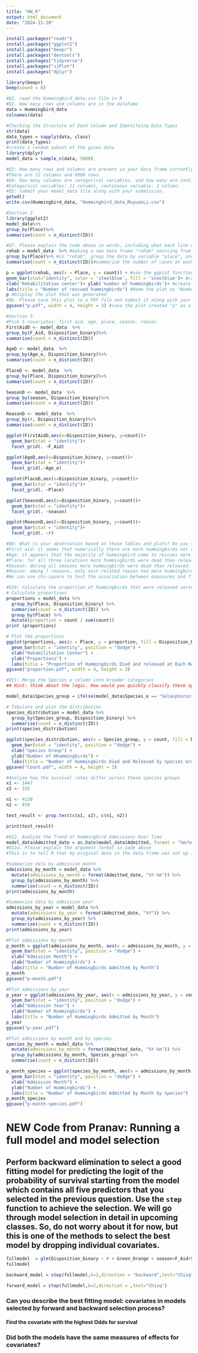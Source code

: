 ```yaml
---
title: "HW_R"
output: html_document
date: "2024-11-20"
---
```


```r
install.packages("readr")
install.packages("ggplot2")
install.packages("beepr")
install.packages("devtools")
install.packages("tidyverse")
install.packages("sjPlot")
install.packages("dplyr")
```

```r
library(beepr)
beep(sound = 8)
```

```r
#Q1. read the Hummingbird_data.csv file in R
#Q2. How many rows and columns are in the datafame
data = Hummingbird_data
colnames(data)
```
```r
#Checking the Structure of Each Column and Identifying Data Types
str(data)
data_types = sapply(data, class)
print(data_types)
#create a random subset of the given data
library(dplyr)
model_data = sample_n(data, 5000)
```
```r
#Q3: How many rows and columns are present in your data frame currently?
#There are 12 columns and 6908 rows.
#Q4: How many columns are categorical variables, and how many are continuous variables in the dataset?
#Categorical variables: 11 columns, continuous variable: 1 column.
#Q5: submit your model_data file along with your submission. 
getwd()
write.csv(Hummingbird_data, "Hummingbird_data_MuyuanLi.csv")
```
```r
#Section 2
library(ggplot2)
model_data%>% 
group_by(Place)%>% 
summarise(count = n_distinct(ID))
```
```r
#Q7. Please explain the code above in words, including what each line of R code is doing, starting from the code that creates the "Rehab" object until the plot.
rehab = model_data  %>% #making a new data frame "rehab" sourcing from model-data, and passing the results to the next line of code
group_by(Place)%>% #in "rehab", group the data by variable "place", and passing the results to the next line of code
summarise(count = n_distinct(ID))#summarize the number of cases at each place as a separate column called "count"
```

```r
p = ggplot(rehab, aes(x = Place, y = count)) + #use the ggplot function and set "place" as x-axis and "count" as y-axis
geom_bar(stat="identity", color = 'steelblue', fill = 'steelblue')+ #create a bar plot and use the numbers in "count" column as the height of the bars, and make the bars steel blue
xlab('Rehabilitation center')+ ylab('number of hummingbirds')+ #create x-axis label "Rehabilitation center" and y-axis label "number of hummingbirds"
labs(title = "Number of rescued hummingbirds") #Name the plot as "Number of rescued hummingbirds"
p #Display the plot that was generated
#Q6. Please save this plot to a PDF file and submit it along with your assignment. Ensure that the size of the plot is 4 inches wide and 3 inches tall.
ggsave("p.pdf", width = 4, height = 3) #save the plot created "p" as a pdf file and name it as "p.pdf" with the specified dimensions.  
```
```r
#Section 3
#Pick 5 covariates: first aid, age, place, season, reason 
FirstAidD <- model_data  %>%
group_by(F_Aid, Disposition_binary)%>%
summarise(count = n_distinct(ID))

AgeD <- model_data  %>%
group_by(Age_e, Disposition_binary)%>%
summarise(count = n_distinct(ID))

PlaceD <- model_data  %>%
group_by(Place, Disposition_binary)%>%
summarise(count = n_distinct(ID))

SeasonD <- model_data  %>%
group_by(season, Disposition_binary)%>%
summarise(count = n_distinct(ID))

ReasonD <- model_data  %>%
group_by(r, Disposition_binary)%>%
summarise(count = n_distinct(ID))
```
```r
ggplot(FirstAidD,aes(x=Disposition_binary, y=count))+
  geom_bar(stat = "identity")+
  facet_grid(. ~F_Aid)
```

```r
ggplot(AgeD,aes(x=Disposition_binary, y=count))+
  geom_bar(stat = "identity")+
  facet_grid(.~Age_e)
```

```r
ggplot(PlaceD,aes(x=Disposition_binary, y=count))+
  geom_bar(stat = "identity")+
  facet_grid(. ~Place)
```

```r
ggplot(SeasonD,aes(x=Disposition_binary, y=count))+
  geom_bar(stat = "identity")+
  facet_grid(. ~season)
```

```r
ggplot(ReasonD,aes(x=Disposition_binary, y=count))+
  geom_bar(stat = "identity")+
  facet_grid(. ~r)
```
```r
#Q8: What is your observation based on those tables and plots? Do you think all those are associated with the final disposition of hummingbirds? Any suggestions for statistically testing them?
#First aid: it seems that numerically there are more hummingbirds not receiving first aid, and the number of hummingbirds died without first aid was more than those died with first aid. 
#Age: it appears that the majority of hummingbird came to rescues were adult like, and more adult-like hummingbirds died than released. Whereas for nestling hummingbirds, the number released was more than died. It appears that age might have an effect on survival.
#Place: for all three locations more hummingbirds were dead than released. The most cases were seen at Lindsey.
#Season: during all seasons more hummingbirds were dead than released. The most cases were seen in spring.
#Reason: among 7 reasons, only nest-related reason had more hummingbirds released than died. All other reasons had more hummingbirds dead than released. It appears that reasons might affect survival, but also "nest-related" can be confounded by age ("adult-like" vs "nestling"). 
#We can use chi-square to test the association between exposures and final dispositions of hummingbirds statistically.  
```

```r
#Q10: Calculate the proportion of hummingbirds that were released versus those that died for each rehabilitation center.
# Calculate proportions
proportions = model_data %>%
  group_by(Place, Disposition_binary) %>%
  summarise(count = n_distinct(ID)) %>%
  group_by(Place) %>%
  mutate(proportion = count / sum(count))
print (proportions)
```

```r
# Plot the proportions
ggplot(proportions, aes(x = Place, y = proportion, fill = Disposition_binary)) +
  geom_bar(stat = "identity", position = "dodge") +
  xlab("Rehabilitation Center") +
  ylab("Proportions") +
  labs(title = "Proportion of Hummingbirds Died and released at Each Rehabilitation Center", fill = "status")
ggsave("proportion.pdf", width = 4, height = 3) 
```
```r
#Q11: Merge the Species_e column into broader categories
## Hint: think about the logic. How would you quickly classify these species into multiple groups using ifelse statement?

model_data$Species_group = ifelse(model_data$Species_e == "Selasphorus", "Selasphorus", "Non-selasphorus")

# Tabulate and plot the distribution
species_distribution = model_data %>%
  group_by(Species_group, Disposition_binary) %>%
  summarise(count = n_distinct(ID))
print(species_distribution)
```

```r
ggplot(species_distribution, aes(x = Species_group, y = count, fill = Disposition_binary)) +
  geom_bar(stat = "identity", position = "dodge") +
  xlab("Species Group") +
  ylab("Number of Hhummingbirds") +
  labs(title = "Number of Hummingbirds Died and Released by Species Group")
ggsave("Count.pdf", width = 4, height = 3) 
```
```r
#Analyze how the survival rates differ across these species groups
x1 <- 1447  
x2 <- 315  

n1 <- 4130  
n2 <- 870  

test_result <- prop.test(c(x1, x2), c(n1, n2))

print(test_result)
```
```r
#Q12. Analyze the Trend of Hummingbird Admissions Over Time
model_data$Admitted_date = as.Date(model_data$Admitted, format = "%m/%d/%Y")
#Q12a. Please explain the argument format in code above
#This is to tell R that my original date in the data frame was set up in the format of "month/date/year". Basically telling R how to interpret "Admitted" column
```

```r
#Summarize data by admission month
admissions_by_month = model_data %>%
  mutate(admissions_by_month = format(Admitted_date, "%Y-%m")) %>%
  group_by(admissions_by_month) %>%
  summarise(count = n_distinct(ID))
print(admissions_by_month)
```
```r
#Summarize data by admission year
admissions_by_year = model_data %>%
  mutate(admissions_by_year = format(Admitted_date, "%Y")) %>%
  group_by(admissions_by_year) %>%
  summarise(count = n_distinct(ID))
print(admissions_by_year)
```

```r
#Plot admissions by month
p_month = ggplot(admissions_by_month, aes(x = admissions_by_month, y = count)) +
  geom_bar(stat = "identity", position = "dodge") +
  xlab("Admission Month") +
  ylab("Number of Hummingbirds") +
  labs(title = "Number of Hummingbirds Admitted by Month")
p_month
ggsave("p-month.pdf") 
```
```r
#Plot admissions by year
p_year = ggplot(admissions_by_year, aes(x = admissions_by_year, y = count)) +
  geom_bar(stat = "identity", position = "dodge") +
  xlab("Admission Year") +
  ylab("Number of Hummingbirds") +
  labs(title = "Number of Hummingbirds Admitted by Month")
p_year
ggsave("p-year.pdf")
```
```r
#Plot admissions by month and by species 
species_by_month = model_data %>%
  mutate(admissions_by_month = format(Admitted_date, "%Y-%m")) %>%
  group_by(admissions_by_month, Species_group) %>%
  summarise(count = n_distinct(ID))

p_month_species = ggplot(species_by_month, aes(x = admissions_by_month, y = count, fill=Species_group)) +
  geom_bar(stat = "identity", position = "dodge") +
  xlab("Admission Month") +
  ylab("Number of Hummingbirds") +
  labs(title = "Number of Hummingbirds Admitted by Month by Species")
p_month_species
ggsave("p-month-species.pdf") 
```

# NEW Code from Pranav: Running a full model and model selection
## Perform backward elimination to select a good fitting model for predicting the logit of the probability of survival starting from the model which contains all five predictors that you selected in the previous question. Use the `step` function to achieve the selection. We will go through model selection in detail in upcoming classes. So, do not worry about it for now, but this is one of the methods to select the best model by dropping individual covariates.
```r
fullmodel  = glm(Disposition_binary ~ r + Green_Orange + season+F_Aid+Species_e, data = model_data, family= binomial(link = logit))
fullmodel

```
```r
backward_model = step(fullmodel,k=2,direction = "backward",test="Chisq")
```
```r
forward_model = step(fullmodel,k=2,direction = ,test="Chisq")
```
### Can you describe the best fitting model: covariates in models selected by forward and backward selection process?
#### Find the covariate with the highest Odds for survival
### Did both the models have the same measures of effects for covariates?

